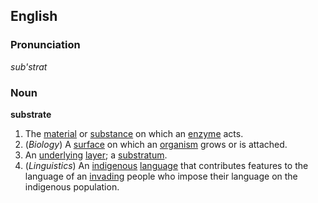 ==English==
===Pronunciation===
''sub'strat''
===Noun===
'''substrate'''
#The [[material]] or [[substance]] on which an [[enzyme]] acts.
#(''Biology'') A [[surface]] on which an [[organism]] grows or is attached.
#An [[underlying]] [[layer]]; a [[substratum]].
#(''Linguistics'') An [[indigenous]] [[language]] that contributes features to the language of an [[invading]] people who impose their language on the indigenous population.